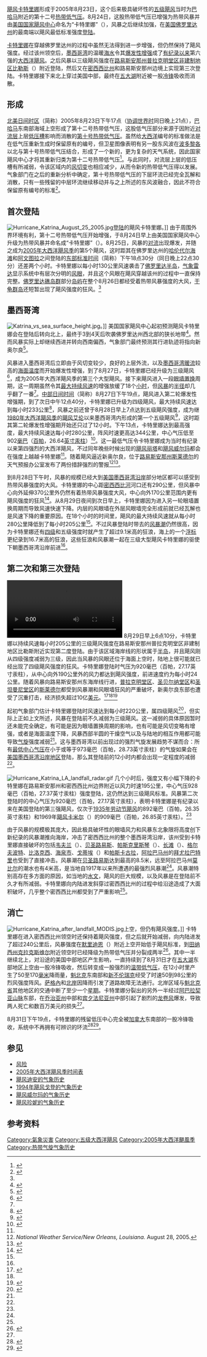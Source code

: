 {{NoteTA
|T=zh-hans:2005年飓风卡特里娜的气象历史; zh-tw:2005年颶風卡崔娜的氣象歷史; zh-hk:2005年颶風卡特里娜的氣象歷史;
|G1=Weather
|G2=USState
|G3=Cyclone
|2=zh-hans:县; zh-tw:郡; zh-hk:縣
|3=zh:新奥爾良;zh-hans:新奥尔良;zh-hk:新奧爾良;zh-sg:新奥尔良;zh-tw:紐奧良;
}}
{{Infobox Hurricane
| Name=飓风卡特里娜<br />{{lang|en|Hurricane Katrina}}
| Type=飓风
| Year=2005
| Basin=Atl
| Image location=Hurricane Katrina August_28_2005 NASA.jpg
| Image name= 2005年8月28日达到最高强度的飓风卡特里娜
| Formed=2005年8月23日
| Dissipated=2005年8月30日
| 1-min winds=150
| Pressure=902
| Areas=[[巴哈马|巴哈马]]、[[佛罗里达州|佛罗里达州]]南部和西北狭长地带、[[古巴|古巴]]、[[路易斯安那州|路易斯安那州]]（特别是[[新奥尔良|新奥尔良]]及其周边区域）、[[密西西比州|密西西比州]]、[[亚拉巴马州|亚拉巴马州]]、[[北美洲|北美洲]]东部大部分地区
| Hurricane season=[[2005年大西洋颶風季|2005年大西洋颶風季]]
}}
[[2005年颶風卡特里娜|飓风卡特里娜]]形成于2005年8月23日，这个后来极具破坏性的[[萨菲尔-辛普森飓风等级|五级]][[热带气旋|飓风]]当时为[[巴哈马|巴哈马]]附近的第十二号[[热带气旋|热带低气压]]。8月24日，这股热带低气压已增强为热带风暴并由[[国家飓风中心|美国国家飓风中心]]命名为“卡特里娜”（{{lang|en|Katrina}}），风暴之后继续加强，在[[美国|美国]][[佛罗里达州|佛罗里达]][[美国州份|州]]的最南端以飓风最低标准强度[[登陆_(气象学)|登陆]]。

[[2005年颶風卡特里娜|卡特里娜]]在穿越佛罗里达州的过程中虽然无法得到进一步增强，但仍然保持了飓风强度。经过该州领空后，[[墨西哥湾|墨西哥湾]]的温暖[[海面温度|海水]]令其[[爆发性增强|爆发性增强]]成了[[信史|有纪录以来]]第六强的[[北大西洋热带气旋|大西洋飓风]]。之后风暴以三级飓风强度在[[路易斯安那州|路易斯安那州]][[普拉克明堂区_(路易斯安那州)|普拉克明堂区]][[非建制地区|非建制地区]][[比勒斯_(路易斯安那州)|比勒斯]]（{{lang|en|Buras-Triumph}}）附近登陆，然后又在[[密西西比州|密西西比州]]和路易斯安那州边境上实现第三次登陆。卡特里娜接下来北上穿过美国中部，最终在[[五大湖|五大湖]]附近被一股[[冷锋|冷锋]]吸收而消散。

== 形成 ==
[[北美东部时区|北美日间时区]]（简称{{lang|en|EDT}}）2005年8月23日下午17点（[[协调世界时|协调世界时]]同日晚上21点），[[巴哈马|巴哈马]]东南部海域上空形成了第十二号热带低气压，这股低气压部分来源于因附近[[对流层|对流层]]上层[[低压槽|低压槽]]影响而消散的[[2005年第十号热带低气压|第十号热带低气压]]。虽然给[[大西洋|大西洋]]编号的标准做法是在低气压重新生成时保留原有的编号，但卫星图像表明有另一股东风波在[[波多黎各|波多黎各]]以北与第十号热带低气压结合，形成了一个新的，更为复杂的天气系统，因此国家飓风中心才将其重新归类为第十二号热带低气压<ref name="NHC disc 001">{{cite web | author = Stewart, Stacy | publisher = National Hurricane Center | url = http://www.nhc.noaa.gov/archive/2005/dis/al122005.discus.001.shtml | title = Tropical Depression Twelve, Discussion No. 1, 5:00 p.m. EDT | date = 2005-08-23 | accessdate = 2014-03-16 | archiveurl = https://web.archive.org/web/20131207180152/http://www.nhc.noaa.gov/archive/2005/dis/al122005.discus.001.shtml | archivedate = 2013-12-07 | deadurl = no }}</ref>。与此同时，对流层上层的低压槽有所减弱，令该区域内的[[风切变|风切变]]也相应减少，从而令新的热带低气压得以发展。气象部门在之后的重新分析中确定，第十号热带低气压的下层环流已经完全瓦解和消散，只有一些残留的中层环流继续移动并与之上所述的东风波融合，因此不符合保留原有编号的标准<ref name="KatrinaTCR">{{cite web |last=Knabb |first=Richard D |coauthors=Rhome, Jamie R.; Brown, Daniel P |url=http://www.nhc.noaa.gov/pdf/TCR-AL122005_Katrina.pdf |format=PDF |title=Tropical Cyclone Report: Hurricane Katrina: 23–30 August 2005 |publisher=National Hurricane Center |date=2005-12-20; updated 2006-08-10 |accessdate=2013-09-06 |deadurl=no |archivedate=2013-08-12 |archiveurl=https://web.archive.org/web/20130812232550/http://www.nhc.noaa.gov/pdf/TCR-AL122005_Katrina.pdf }}</ref>。

== 首次登陆 ==
[[Image:Hurricane_Katrina_August_25_2005.jpg|thumb]][[登陆_(气象学)|登陆]]的飓风卡特里娜。]]
由于周围外界环境有利，第十二号热带低气压开始增强，于8月24日早上由美国国家飓风中心升级为热带风暴并命名成“卡特里娜”（{{lang|en|Katrina}}）。8月25日，风暴的[[对流|对流]]出现爆发，并随之成为[[2005年大西洋飓风季|2005年大西洋飓风季]]的第5个飓风，这时距其在佛罗里达州的[[哈伦代尔海滩_(佛罗里达州)|哈伦代尔海滩]]和[[阿文图拉_(佛罗里达州)|阿文图拉]]之间登陆的[[北美东部时区|东部标准时间]]（简称{{lang|en|EST}}）下午18点30分（{{lang|en|[[协调世界时|UTC]]}}同日晚上22点30分）还差两个小时。卡特里娜以每小时130公里风速袭击了[[佛罗里达半岛|佛罗里达半岛]]，{{lang|en|[[NEXRAD|NEXRAD]]}}[[气象雷达|气象雷达]]显示系统中有层次分明的[[风眼|风眼]]，并且这个风眼在飓风穿越该州的过程中一直保持完整。[[佛罗里达礁岛群|佛罗里达礁岛群]]部分[[岛屿|岛屿]]在整个8月26日都经受着热带风暴强度的大风，[[干龟群岛|干龟群岛]]还短暂出现了飓风强度的狂风。<ref name="KatrinaTCR" />

== 墨西哥湾 ==
[[Image:Katrina_vs_sea_surface_height.jpg|thumb]]。]]
美国国家飓风中心起初预测飓风卡特里娜会在登陆后转向北上，最终于3到4天后吹袭佛罗里达州西北部的狭长地带<ref name="NHC disc 005">{{cite web | author = Stewart, Stacy | publisher = National Hurricane Center | title = Tropical Storm Katrina Discussion No. 5, 5:00 p.m. EDT | date = 2005-08-24 | accessdate = 2014-03-17 | archivedate = 2013-10-01 | url = http://www.nhc.noaa.gov/archive/2005/dis/al122005.discus.005.shtml? | deadurl = no | archiveurl = https://web.archive.org/web/20131001212711/http://www.nhc.noaa.gov/archive/2005/dis/al122005.discus.005.shtml }}</ref>。然而风暴实际上却继续西进并转向西南偏西，气象部门最终预测其行进轨迹将指向新奥尔良<ref name="NHC disc 014">{{cite web | author = Stewart, Stacy | publisher = National Hurricane Center | title = Hurricane Katrina Discussion No. 14, 5:00 p.m. EDT | date = 2005-08-26 | accessdate = 2014-03-17 | archivedate = 2013-11-05 | deadurl = no | archiveurl = https://web.archive.org/web/20131105003526/http://www.nhc.noaa.gov/archive/2005/dis/al122005.discus.014.shtml | url = http://www.nhc.noaa.gov/archive/2005/dis/al122005.discus.014.shtml? }}</ref>。

风暴进入墨西哥湾后立即由于风切变较少，良好的上层外流，以及[[墨西哥湾暖流|墨西哥湾暖流]]较高的[[海面温度|海面温度]]而开始爆发性增强，到了8月27日，卡特里娜已经升级为三级飓风<ref name="NHC pa 016">{{cite web | author = Knabb, Richard | publisher = National Hurricane Center | title = Hurricane Katrina Advisory No. 16, 5:00 a.m. EDT | date = 2005-08-27 | accessdate = 2014-03-17 | url = http://www.nhc.noaa.gov/archive/2005/pub/al122005.public.016.shtml? | archiveurl = https://web.archive.org/web/20131001213611/http://www.nhc.noaa.gov/archive/2005/pub/al122005.public.016.shtml | deadurl = no | archivedate = 2013-10-01 }}</ref>，成为2005年大西洋飓风季的第三个大型飓风。接下来飓风进入一段[[眼墙置换|眼墙置换]]周期，这一周期虽然令其[[最大持续风速|最大持续风速]]的增强放缓了18个[[小时|小时]]，但[[风暴|风暴]]的[[半径|半径]]却几乎翻了一番<ref name="KatrinaTCR" />。[[美国中部时区|中部日间时间]]（简称{{lang|en|CDT}}）8月27日下午19点，飓风进入第二轮爆发性增强期，到了{{lang|en|[[美国中部时区|CDT]]}}次日中午12点40分，卡特里娜已升级为四级飓风，最大持续风速达到每小时233公里<ref name="NHC pa 020">{{cite web | author = Knabb, Richard | publisher = National Hurricane Center | title = Hurricane Katrina Advisory No. 20, 1:00 a.m. CDT | date = 2005-08-28 | accessdate = 2014-03-17 | archiveurl = https://web.archive.org/web/20131001213920/http://www.nhc.noaa.gov/archive/2005/pub/al122005.public.020.shtml | deadurl = no | archivedate = 2013-10-01 | url = http://www.nhc.noaa.gov/archive/2005/pub/al122005.public.020.shtml? }}</ref>，风暴之前还曾于{{lang|en|CDT}}8月28日早上7点达到五级飓风强度，成为继[[1980年大西洋飓风季|1980年大西洋飓风季]]的[[飓风艾伦|飓风艾伦]]以来墨西哥湾内形成的第一个五级飓风<ref name="NHC pa 022">{{cite web | author = Knabb, Richard | coauthors = Richard Pasch | publisher = National Hurricane Center | title = Hurricane Katrina Special Advisory No. 20, 7:00 a.m. CDT | archiveurl = https://web.archive.org/web/20131001213938/http://www.nhc.noaa.gov/archive/2005/pub/al122005.public.022.shtml | date = 2005-08-28 | accessdate = 2014-03-17 | url = http://www.nhc.noaa.gov/archive/2005/pub/al122005.public.022.shtml? | archivedate = 2013-10-01 | deadurl = no }}</ref>，这时距其第二轮爆发性增强期开始还只过了12小时。{{lang|en|CDT}}下午13点，卡特里娜达到最高强度，最大持续风速达每小时280公里，阵风时速更高达344公里，中心气压低至902[[巴|毫巴]]（[[帕斯卡|百帕]]，26.64[[英寸汞柱|英寸汞柱]]）<ref name="NHC pa 023a">{{cite web | author = Pasch, Richard | publisher = National Hurricane Center | title = Hurricane Katrina Intermediate Advisory No. 23a, 1:00 p.m. CDT | date = 2005-08-28 | accessdate = 2006-09-16 | url = http://www.nhc.noaa.gov/archive/2005/pub/al122005.public_a.023.shtml? | archiveurl = https://web.archive.org/web/20131225020052/http://www.nhc.noaa.gov/archive/2005/pub/al122005.public_a.023.shtml | archivedate = 2013-12-25 | deadurl = no }}</ref>。这一最低气压令卡特里娜成为当时有纪录以来第四强烈的大西洋飓风，不过同年晚些时候出现的[[飓风丽塔|飓风丽塔]]和[[飓风威尔玛|飓风威尔玛]]都会在强度上越越卡特里娜<ref name="KatrinaTCR" />。随着飓风逼近新奥尔良，位于[[路易斯安那州|路易斯安那州]][[斯莱德尔_(路易斯安那州)|斯莱德尔]]的天气预报办公室发布了两份措辞强烈的警报<ref>''National Weather Service/New Orleans, Louisiana.'' August 28, 2005.</ref><ref>{{cite news |last=Whittell |first=Giles |url=http://www.timesonline.co.uk/article/0,,23889-1770245,00.html |title=Warnings were loud and clear—but still city drowned |work=The Times |location=UK |date=2005-09-08 |archivedate=2008-01-13 |deadurl=yes |archiveurl=https://web.archive.org/web/20080113002946/http://www.timesonline.co.uk/article/0%2C%2C23889-1770245%2C00.html |accessdate=2014-03-17 }}</ref>。

到8月28日下午时，风暴的规模已经大到[[美国墨西哥湾沿岸地区|美国墨西哥湾沿岸]]部分地区都可以感受到热带风暴强度的大风。卡特里娜的中心距[[密西西比河|密西西比河]]河口还有290公里，但风暴中心向外延伸370公里外仍然有着热带风暴强度大风，中心向外170公里范围内更有飓风强度的狂风<ref name="NHC pa 024">{{cite web | author = Pasch, Richard | publisher = National Hurricane Center | title = Hurricane Katrina Advisory No. 24, 4:00 p.m. CDT | date = 2005-08-28 | accessdate = 2014-03-17 | url = http://www.nhc.noaa.gov/archive/2005/pub/al122005.public.024.shtml? | archiveurl = https://web.archive.org/web/20131001214005/http://www.nhc.noaa.gov/archive/2005/pub/al122005.public.024.shtml | deadurl = no | archivedate = 2013-10-01 }}</ref>。从8月29日夜间到次日早上，卡特里娜因为进入另一轮眼墙置换周期而导致风速快速下降。内层的风眼墙在外层风眼墙完全形成前就已经瓦解也是风速下降的重要原因。在18个小时的时间里，飓风的最大持续风速就从每小时280公里降低到了每小时205公里<ref name="KatrinaTCR" />。不过风暴登陆时带去的[[风暴潮|风暴潮]]仍然很高，因为卡特里娜还有[[萨菲尔-辛普森飓风等级|四级]]和五级强度时就产生了超过9.1米高的狂浪，海上的一个[[浮标|浮标]]更纪录到16.7米高的狂浪，这些狂浪和风暴潮一起在三级大型飓风卡特里娜的驱使下朝墨西哥湾沿岸前进<ref name="KatrinaTCR" />。

== 第二次和第三次登陆 ==
[[Image:Katrina_Arrival_Animation.ogv|thumb]]
{{lang|en|CDT}}8月29日早上6点10分，卡特里娜以持续风速每小时205公里的三级飓风强度在路易斯安那州普拉克明堂区非建制地区比勒斯附近实现第二度登陆。由于该区域海岸线的形状属于[[半岛|半岛]]，并且飓风刚从四级强度减弱为三级，因此当风暴的风眼还位于海面上空时，陆地上很可能就已经出现了四级飓风强度的狂风。卡特里娜登陆时气压为920毫巴（百帕，27.17英寸汞柱），从中心向外190公里外的风力都达到飓风强度，前进速度约为每小时24公里。随着风暴向路易斯安那州东海岸线行进，[[普拉克明堂区_(路易斯安那州)|普拉克明堂区]]、[[圣贝尔纳堂区_(路易斯安那州)|圣贝尔纳堂区]]和[[圣坦曼尼堂区_(路易斯安那州)|圣坦曼尼堂区]]的[[斯莱德尔_(路易斯安那州)|斯莱德尔]]都受到风暴潮和风眼墙狂风的严重破坏，新奥尔良东部也遭受了沉重打击，经济损失超过10亿[[美元|美元]]。<ref>{{cite web | url = http://www.fema.gov/hazard/flood/recoverydata/katrina/katrina_la_sttammany.shtm | title = FEMA: Hurricane Katrina Surge Inundation and Advisory Base Flood Elevation Maps | publisher = Fema.gov | date = 2010-08-11 | accessdate = 2012-07-02 | deadurl = yes | archivedate = 2012-07-02 | archiveurl = https://web.archive.org/web/20120702151245/http://www.fema.gov/hazard/flood/recoverydata/katrina/katrina_la_sttammany.shtm }}</ref><ref name="KatrinaTCR" /><ref name="katreport">{{cite web |author=United States Department of Commerce |title=Hurricane Katrina Service Assessment Report |date=2006-06 |accessdate=2014-03-17 |format=PDF |url=http://www.weather.gov/om/assessments/pdfs/Katrina.pdf |archivedate=2013-11-04 |deadurl=yes |archiveurl=https://web.archive.org/web/20131104204629/http://www.weather.gov/om/assessments/pdfs/Katrina.pdf }}</ref>

起初气象部门估计卡特里娜登陆时风速达到每小时220公里，属四级飓风<ref name="NHC pa 026b">{{cite web | author = Pasch, Richard | publisher = National Hurricane Center | title = Hurricane Katrina Intermediate Advisory No. 26b, 8:00 a.m. CDT | date = 2005-08-29 | accessdate = 2014-03-17 | archivedate = 2013-10-01 | deadurl = no | archiveurl = https://web.archive.org/web/20131001214323/http://www.nhc.noaa.gov/archive/2005/pub/al122005.public_b.026.shtml | url = http://www.nhc.noaa.gov/archive/2005/pub/al122005.public_b.026.shtml? }}</ref>，但实际上正如上文所述，风暴在登陆前不久减弱为三级飓风。这一减弱的具体原因暂时还未能完全确定，有可能是因为眼墙置换周期的影响，也有可能是风切变略有增强，或者是海面温度下降，风暴西部半圆的干燥空气以及与陆地的相互作用都可能导致[[气旋|气旋]]强度减弱<ref name="KatrinaTCR" />。这与墨西哥湾以前出现过的强烈气旋发展趋势不谋而合：所有[[气压|最低中心气压]]在小于或等于973毫巴（百帕，28.73英寸汞柱）的气旋如果会在[[美国墨西哥湾沿岸地区|美国墨西哥湾沿岸地区]]登陆，那么其登陆前的12小时内都会出现一定程度的减弱<ref name="KatrinaTCR" />。

[[Image:Hurricane_Katrina_LA_landfall_radar.gif|thumb]]
几个小时后，强度又有小幅下降的卡特里娜在路易斯安那州和密西西比州边界附近以风力时速195公里，中心气压928毫巴（百帕，27.37英寸汞柱）强度登陆，这仍然达到三级飓风标准。风暴第二次登陆时的中心气压为920毫巴（百帕，27.17英寸汞柱），表明卡特里娜是有纪录以来在美国登陆的第三强飓风，仅次于[[1935年劳动节飓风|1935年劳动节飓风]]的892毫巴（百帕，26.35英寸汞柱）和1969年[[飓风卡米尔|飓风卡米尔]]（{{lang|en|Camille}}）的909毫巴（百帕，26.85英寸汞柱）。<ref name="KatrinaTCR" />

由于风暴的规模极其庞大，因此极具破坏性的眼墙风力和风暴东北象限将高度创下新纪录的风暴潮推向海岸，冲击了密西西比州的整个墨西哥湾沿岸，该州受到卡特里娜直接破坏的包括[[韦夫兰_(密西西比州)|韦夫兰]]（{{lang|en|Waveland}}）、[[贝圣路易斯_(密西西比州)|贝圣路易斯]]、[[帕斯克里斯琴|帕斯克里斯琴]]（{{lang|en|Pass Christian}}）、[[长滩_(密西西比州)|长滩]]（{{lang|en|Long Beach}}）、[[格尔夫波特_(密西西比州)|格尔夫波特]]、[[比洛克西_(密西西比州)|比洛克西]]、[[海泉市|海泉市]]、[[戈蒂埃_(密西西比州)|戈蒂埃]]（{{lang|en|Gautier}}）和[[帕斯卡古拉_(密西西比州)|帕斯卡古拉]]，[[阿拉巴马州|阿拉巴马州]]的[[拜尤拉巴特里_(阿拉巴马州)|拜尤拉巴特里]]也受到了直接冲击。风暴潮在[[贝圣路易斯_(密西西比州)|贝圣路易斯]]达到最高的8.5米，远至阿拉巴马州[[莫比尔_(亚拉巴马州)|莫比尔]]的潮水也有4米高，是当地自1917年以来所遭遇的最强烈风暴潮<ref name="KatrinaTCR" />。风暴潮特别高存在多方面的原因，如当地的[[水文学|水文]]，飓风的巨大规模，以及风暴是在登陆前不久才有所减弱。卡特里娜向内陆进发斜穿过密西西比州的过程中给沿途造成了大面积破坏，几乎整个密西西比州都受到了严重影响<ref name="KatrinaTCR" />。

== 消亡 ==
[[Image:Hurricane_Katrina_after_landfall_MODIS.jpg|thumb]]上空，但仍有飓风强度。]]
卡特里娜在进入密西西比州领空时还保持着飓风强度，但之后就开始减弱，向内陆进发了超过240公里后，风暴强度在[[默里迪恩_(密西西比州)|默里迪恩]]（{{lang|en|Meridian}}）附近上空开始低于飓风标准，到[[田纳西州|田纳西州]][[克拉克斯维尔_(田纳西州)|克拉克斯维尔]]附近领空时已经降级为热带低气压并分裂成两半<ref name="NHC pa 031">{{cite web | author = Avila, Lixion | publisher = National Hurricane Center | title = Tropical Depression Katrina Advisory No. 31, 10 a.m. CDT | date = 2005-08-30 | accessdate = 2014-03-17 | archivedate = 2014-01-10 | deadurl = no | archiveurl = https://web.archive.org/web/20140110224802/http://www.nhc.noaa.gov/archive/2005/pub/al122005.public.031.shtml | url = http://www.nhc.noaa.gov/archive/2005/pub/al122005.public.031.shtml? }}</ref>。其中一半继续北上，对沿途的美国中部地区产生影响，一直持续到了8月31日才在[[五大湖|五大湖]]东部地区上空由一股冷锋吸收，然后转变成一股强烈的[[温带气旋|温带低气压]]，在12小时里产生了50至170[[毫米|毫米]]降雨量，[[魁北克|魁北克]]东南部和[[新不伦瑞克|新不伦瑞克]]经受了时速50到98公里的烈风强度阵风。[[萨格內-圣约翰湖|萨格內]]和[[北岸_(魁北克省)|北岸]]因降雨引发了道路故障无法通行。北岸区域与[[魁北克省|魁北克省]]其他地区的交通中断了至少一个[[星期|星期]]。卡特里娜分裂出的另外一半经过[[阿巴拉契亚山脉|阿巴拉契亚山脉]]东部，在[[乔治亚州|乔治亚州]]中部和[[宾夕法尼亚州|宾夕法尼亚州]]中部引起了剧烈的[[龙卷风|龙卷风]]爆发，导致两人死亡和数百万美元的损失<ref name="KatrinaTCR" />。

{{lang|en|EDT}}8月31日下午19点，卡特里娜的残留低压中心完全被[[加拿大|加拿大]]东南部的一股冷锋吸收，系统中不再拥有可辨识的环流<ref name="HPC pa 037">{{cite web | url = http://weather.unisys.com/hurricane/archive/0509/05090100 | title = Public Advisory 37 for the Remnants of Katrina, 11 p.m. EDT | date = 2005-08-31 | publisher = Hydrometeorological Prediction Center | accessdate = 2014-03-17 | archivedate = 2013-09-22 | deadurl = yes | archiveurl = https://web.archive.org/web/20130922043947/http://weather.unisys.com/hurricane/archive/0509/05090100 }}</ref><ref name= "CHC disc 2006-08-31T0800">{{cite web | url = http://www.atl.ec.gc.ca/weather/hurricane/bulletins/20050831114442.Katrina.txt.en | title = Post-Tropical Storm Katrina Information Statement, 08:00 a.m. EDT | publisher = Canadian Hurricane Centre | date = 2005-08-31 | accessdate = 2006-09-19 | deadurl = yes | archiveurl = https://web.archive.org/web/20110611123322/http://www.atl.ec.gc.ca/weather/hurricane/bulletins/20050831114442.Katrina.txt.en | archivedate = 2011-06-11 }}</ref>。

== 参见 ==
{{portal box|热带气旋|美国}}
* [[风险|风险]]
* [[2005年大西洋飓风季时间表|2005年大西洋飓风季时间表]]
* [[飓风迪安的气象历史|飓风迪安的气象历史]]
* [[1994年飓风戈登的气象历史|1994年飓风戈登的气象历史]]
* [[飓风威尔玛的气象历史|飓风威尔玛的气象历史]]
* [[飓风珍妮的气象历史|飓风珍妮的气象历史]]

== 参考资料 ==
{{reflist|colwidth=30em}}

{{2005 Atlantic hurricane season buttons}}
{{DEFAULTSORT:Meteorological History Of Hurricane Katrina}}
[[Category:氣象災害|Category:氣象災害]]
[[Category:五级大西洋飓风|Category:五级大西洋飓风]]
[[Category:2005年大西洋颶風季|Category:2005年大西洋颶風季]]
[[Category:热带气旋气象历史|Category:热带气旋气象历史]]
{{Featured article}}